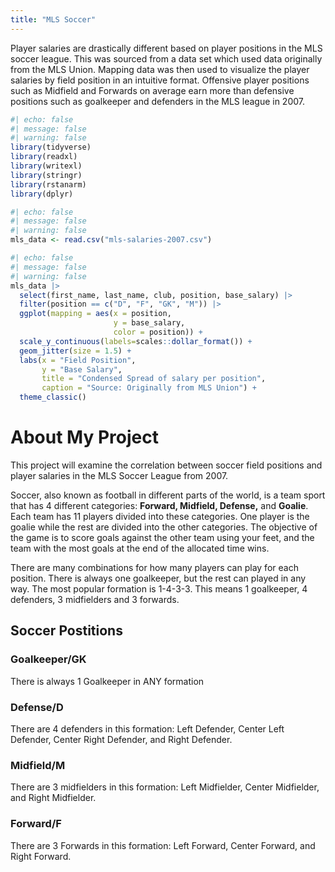 ```yaml
---
title: "MLS Soccer"
---
```


Player salaries are drastically different based on player positions in the MLS soccer league. This was sourced from a data set which used data originally from the MLS Union. Mapping data was then used to visualize the player salaries by field position in an intuitive format. Offensive player positions such as Midfield and Forwards on average earn more than defensive positions such as goalkeeper and defenders in the MLS league in 2007. 

```r
#| echo: false
#| message: false
#| warning: false
library(tidyverse)
library(readxl)
library(writexl)
library(stringr)
library(rstanarm)
library(dplyr)
```

```r
#| echo: false
#| message: false
#| warning: false
mls_data <- read.csv("mls-salaries-2007.csv")

```





```r
#| echo: false
#| message: false
#| warning: false
mls_data |>
  select(first_name, last_name, club, position, base_salary) |> 
  filter(position == c("D", "F", "GK", "M")) |>
  ggplot(mapping = aes(x = position, 
                       y = base_salary, 
                       color = position)) + 
  scale_y_continuous(labels=scales::dollar_format()) + 
  geom_jitter(size = 1.5) + 
  labs(x = "Field Position", 
       y = "Base Salary", 
       title = "Condensed Spread of salary per position", 
       caption = "Source: Originally from MLS Union") + 
  theme_classic()
```






# About My Project
This project will examine the correlation between soccer field positions and player salaries in the MLS Soccer League from 2007. 

Soccer, also known as football in different parts of the world, is a team sport that has 4 different categories: **Forward, Midfield, Defense,** and **Goalie**. Each team has 11 players divided into these categories. One player is the goalie while the rest are divided into the other categories. The objective of the game is to score goals against the other team using your feet, and the team with the most goals at the end of the allocated time wins. 

There are many combinations for how many players can play for each position. There is always one goalkeeper, but the rest can played in any way. The most popular formation is 1-4-3-3. This means 1 goalkeeper, 4 defenders, 3 midfielders and 3 forwards. 

## Soccer Postitions

### Goalkeeper/GK

There is always 1 Goalkeeper in ANY formation 

### Defense/D

There are 4 defenders in this formation: Left Defender, Center Left Defender, Center Right Defender, and Right Defender.

### Midfield/M

There are 3 midfielders in this formation: Left Midfielder, Center Midfielder, and Right Midfielder.

### Forward/F

There are 3 Forwards in this formation: Left Forward, Center Forward, and Right Forward.
 





